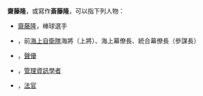{{noteTA
|1=zh-hans:信息; zh-hant:資訊;
}}
'''齋藤隆'''，或寫作'''斎藤隆'''，可以指下列人物：
*[[齋藤隆_(棒球選手)|齋藤隆]]，棒球選手
*{{Link-ja|齋藤隆 (日本海上自衛隊將領)|齋藤隆|齋藤隆}}，前[[海上自衛隊|海上自衛隊]]海將（上將）、海上幕僚長、統合幕僚長（參謀長）
* {{Link-ja|齋藤隆 (聲優)|斎藤隆 (声優)|齋藤隆}}，[[聲優|聲優]]
* {{Link-ja|齋藤隆 (管理資訊學者)|斎藤隆 (経営情報学者)|齋藤隆}}，[[管理資訊系統|管理資訊學者]]
* {{Link-ja|齋藤隆 (法官)|齋藤隆 (裁判官)|齋藤隆}}，[[法官|法官]]
{{disambig|R|cat=三字人名消歧義}}